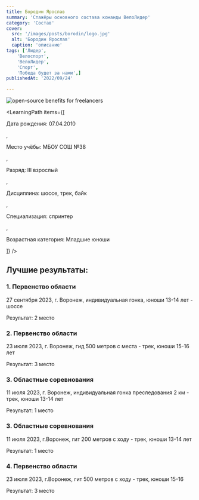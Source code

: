 ```yaml
---
title: Бородин Ярослав
summary: 'Стажёры основного состава команды ВелоЛидер'
category: 'Состав'
cover:
  src: '/images/posts/borodin/logo.jpg'
  alt: 'Бородин Ярослав'
  caption: 'описание'
tags: ['Лидер',
    'Велоспорт',
    'ВелоЛидер',
    'Спорт',
    'Победа будет за нами',]
publishedAt: '2022/09/24'

---
```

<CardLeaders>
<Image
  src="/images/posts/borodin/logo.jpg"
  alt="open-source benefits for freelancers"
/>

<LearningPath
  items={[
    <p>Дата рождения: 07.04.2010</p>,
    <p>Место учёбы: МБОУ СОШ №38</p>,
    <p>Разряд: III взрослый</p>,
    <p>Дисциплина: шоссе, трек, байк</p>,
    <p>Специализация: спринтер</p>,
    <p>Возрастная категория: Младшие юноши</p>
  ]}
/>
</CardLeaders>

## Лучшие результаты:

### 1. Первенство области 

27 сентября 2023, г. Воронеж, индивидуальная гонка, юноши 13-14 лет - шоссе 

Результат: 2 место

### 2. Первенство области 

23 июля 2023, г. Воронеж, гид 500 метров с места - трек, юноши 15-16 лет 

Результат: 3 место 

### 3. Областные соревнования 

11 июля 2023, г. Воронеж, индивидуальная гонка преследования 2 км - трек, юноши 13-14 лет 

Результат: 1 место 

### 3. Областные соревнования 

11 июля 2023, г.Воронеж, гит 200 метров с ходу - трек, юноши 13-14 лет 

Результат: 1 место 

### 4. Первенство области 

23 июля 2023, г.Воронеж, гит 500 метров с ходу - трек, юноши 15-16 

Результат: 3 место
